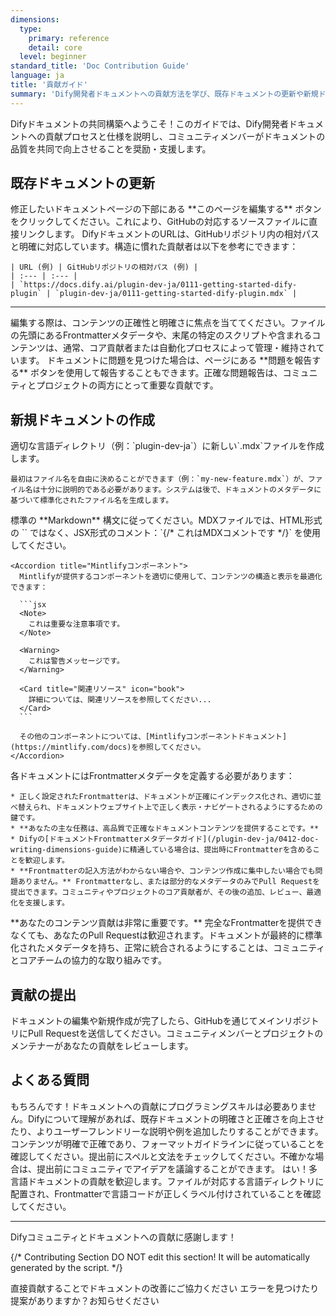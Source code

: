 ```yaml
---
dimensions:
  type:
    primary: reference
    detail: core
  level: beginner
standard_title: 'Doc Contribution Guide'
language: ja
title: '貢献ガイド'
summary: 'Dify開発者ドキュメントへの貢献方法を学び、既存ドキュメントの更新や新規ドキュメントの作成ステップとガイドラインを理解し、高品質なドキュメントリソースを共同で構築しましょう。'
---
```


Difyドキュメントの共同構築へようこそ！このガイドでは、Dify開発者ドキュメントへの貢献プロセスと仕様を説明し、コミュニティメンバーがドキュメントの品質を共同で向上させることを奨励・支援します。

## 既存ドキュメントの更新

<Tabs>
  <Tab title="推奨方法">
    修正したいドキュメントページの下部にある <Icon icon="pen-to-square" /> **このページを編集する** ボタンをクリックしてください。これにより、GitHubの対応するソースファイルに直接リンクします。

  </Tab>
  <Tab title="URL経由での特定">
    DifyドキュメントのURLは、GitHubリポジトリ内の相対パスと明確に対応しています。構造に慣れた貢献者は以下を参考にできます：
    
    | URL (例) | GitHubリポジトリの相対パス (例) |
    | :--- | :--- |
    | `https://docs.dify.ai/plugin-dev-ja/0111-getting-started-dify-plugin` | `plugin-dev-ja/0111-getting-started-dify-plugin.mdx` |
  </Tab>
</Tabs>

---

<Note>
  編集する際は、コンテンツの正確性と明確さに焦点を当ててください。ファイルの先頭にあるFrontmatterメタデータや、末尾の特定のスクリプトや含まれるコンテンツは、通常、コア貢献者または自動化プロセスによって管理・維持されています。
</Note>

<Check>
  ドキュメントに問題を見つけた場合は、ページにある **問題を報告する** ボタンを使用して報告することもできます。正確な問題報告は、コミュニティとプロジェクトの両方にとって重要な貢献です。
</Check>

## 新規ドキュメントの作成

<Steps>
  <Step title="ファイルの作成">
    適切な言語ディレクトリ（例：`plugin-dev-ja`）に新しい`.mdx`ファイルを作成します。
    
    最初はファイル名を自由に決めることができます（例：`my-new-feature.mdx`）が、ファイル名は十分に説明的である必要があります。システムは後で、ドキュメントのメタデータに基づいて標準化されたファイル名を生成します。
  </Step>
  
  <Step title="コンテンツの作成">
    <Accordion title="Markdown構文ガイドライン">
      標準の **Markdown** 構文に従ってください。MDXファイルでは、HTML形式の `<!-- comment -->` ではなく、JSX形式のコメント：`{/* これはMDXコメントです */}` を使用してください。
    </Accordion>
    
    <Accordion title="Mintlifyコンポーネント">
      Mintlifyが提供するコンポーネントを適切に使用して、コンテンツの構造と表示を最適化できます：
      
      ```jsx
      <Note>
        これは重要な注意事項です。
      </Note>
      
      <Warning>
        これは警告メッセージです。
      </Warning>
      
      <Card title="関連リソース" icon="book">
        詳細については、関連リソースを参照してください...
      </Card>
      ```
      
      その他のコンポーネントについては、[Mintlifyコンポーネントドキュメント](https://mintlify.com/docs)を参照してください。
    </Accordion>
  </Step>
  
  <Step title="Frontmatter（メタデータ）の追加">
    各ドキュメントにはFrontmatterメタデータを定義する必要があります：
    
    * 正しく設定されたFrontmatterは、ドキュメントが正確にインデックス化され、適切に並べ替えられ、ドキュメントウェブサイト上で正しく表示・ナビゲートされるようにするための鍵です。
    * **あなたの主な任務は、高品質で正確なドキュメントコンテンツを提供することです。**
    * Difyの[ドキュメントFrontmatterメタデータガイド](/plugin-dev-ja/0412-doc-writing-dimensions-guide)に精通している場合は、提出時にFrontmatterを含めることを歓迎します。
    * **Frontmatterの記入方法がわからない場合や、コンテンツ作成に集中したい場合でも問題ありません。** Frontmatterなし、または部分的なメタデータのみでPull Requestを提出できます。コミュニティやプロジェクトのコア貢献者が、その後の追加、レビュー、最適化を支援します。
  </Step>
</Steps>

<Check>
  **あなたのコンテンツ貢献は非常に重要です。** 完全なFrontmatterを提供できなくても、あなたのPull Requestは歓迎されます。ドキュメントが最終的に標準化されたメタデータを持ち、正常に統合されるようにすることは、コミュニティとコアチームの協力的な取り組みです。
</Check>

## 貢献の提出

ドキュメントの編集や新規作成が完了したら、GitHubを通じてメインリポジトリにPull Requestを送信してください。コミュニティメンバーとプロジェクトのメンテナーがあなたの貢献をレビューします。

## よくある質問

<AccordionGroup>
  <Accordion title="プログラミングのバックグラウンドがなくてもドキュメントに貢献できますか？">
    もちろんです！ドキュメントへの貢献にプログラミングスキルは必要ありません。Difyについて理解があれば、既存ドキュメントの明確さと正確さを向上させたり、よりユーザーフレンドリーな説明や例を追加したりすることができます。
  </Accordion>
  
  <Accordion title="私の貢献が受け入れられるためにはどうすればよいですか？">
    コンテンツが明確で正確であり、フォーマットガイドラインに従っていることを確認してください。提出前にスペルと文法をチェックしてください。不確かな場合は、提出前にコミュニティでアイデアを議論することができます。
  </Accordion>
  
  <Accordion title="日本語以外の言語で貢献できますか？">
    はい！多言語ドキュメントの貢献を歓迎します。ファイルが対応する言語ディレクトリに配置され、Frontmatterで言語コードが正しくラベル付けされていることを確認してください。
  </Accordion>
</AccordionGroup>

---

Difyコミュニティとドキュメントへの貢献に感謝します！

{/*
Contributing Section
DO NOT edit this section!
It will be automatically generated by the script.
*/}

<CardGroup cols="2">
    <Card
        title="このページを編集する"
        icon="pen-to-square"
        href="https://github.com/langgenius/dify-docs/edit/main/plugin-dev-ja/0411-doc-contribution-guide.mdx"
    >
        直接貢献することでドキュメントの改善にご協力ください
    </Card>
    <Card
        title="問題を報告する"
        icon="github"
        href="https://github.com/langgenius/dify-docs/issues/new?title=ドキュメントの問題%3A%20doc-contribution-gu&body=%23%23%20問題の説明%0A%3C%21--%20発見した問題について簡単に説明してください%20--%3E%0A%0A%23%23%20ページリンク%0Ahttps%3A%2F%2Fgithub.com%2Flanggenius%2Fdify-docs%2Fblob%2Fmain%2Fplugin-dev-ja%2F0411-doc-contribution-guide.mdx%0A%0A%23%23%20提案される変更%0A%3C%21--%20特定の変更案がある場合は、ここで説明してください%20--%3E%0A%0A%3C%21--%20ドキュメントの品質向上にご協力いただきありがとうございます！%20--%3E"
    >
        エラーを見つけたり提案がありますか？お知らせください
    </Card>
</CardGroup>

